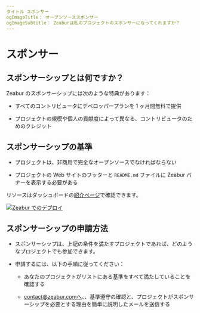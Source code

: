 ```yaml
---
タイトル スポンサー
ogImageTitle： オープンソーススポンサー
ogImageSubtitle： Zeaburは私のプロジェクトのスポンサーになってくれますか？
---
```


# スポンサー

## スポンサーシップとは何ですか？

Zeabur のスポンサーシップには次のような特典があります：

- すべてのコントリビュータにデベロッパープランを 1 ヶ月間無料で提供

- プロジェクトの規模や個人の貢献度によって異なる、コントリビュータのためのクレジット

## スポンサーシップの基準

- プロジェクトは、非商用で完全なオープンソースでなければならない

- プロジェクトの Web サイトのフッターと `README.md` ファイルに Zeabur バナーを表示する必要がある

リソースはダッシュボードの[紹介ページ](https://dash.zeabur.com/account/referral)で確認できます。

[![Zeabur でのデプロイ](https://zeabur.com/deployed-on-zeabur-dark.svg)](https://dash.zeabur.com/account/referral)

## スポンサーシップの申請方法

- スポンサーシップは、上記の条件を満たすプロジェクトであれば、どのようなプロジェクトでも参加できます。

- 申請するには、以下の手順に従ってください：

  - あなたのプロジェクトがリストにある基準をすべて満たしていることを確認する

  - contact@zeabur.comへ、、基準遵守の確認と、プロジェクトがスポンサーシップを必要とする理由を簡単に説明したメールを送信する
